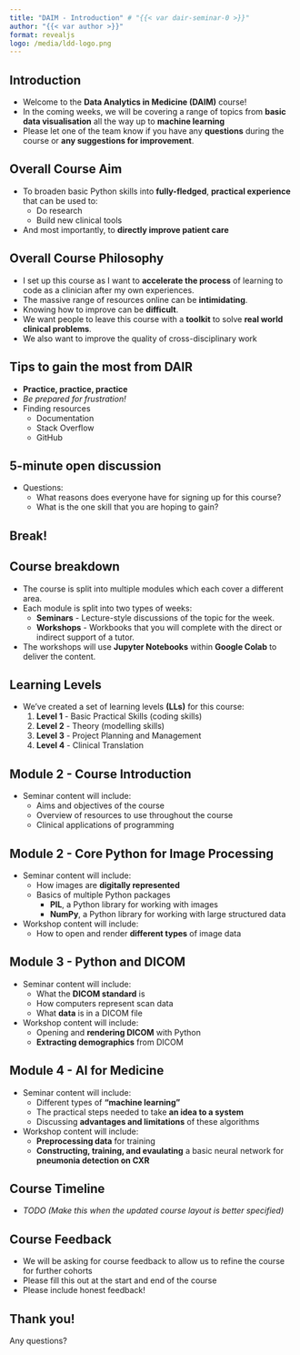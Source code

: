 ```yaml
---
title: "DAIM - Introduction" # "{{< var dair-seminar-0 >}}"
author: "{{< var author >}}"
format: revealjs
logo: /media/ldd-logo.png
---
```


## Introduction {background-image="/media/daim/bg1.png" background-opacity="0.4"}

* Welcome to the **Data Analytics in Medicine (DAIM)** course!
* In the coming weeks, we will be covering a range of topics from **basic data visualisation** all the way up to **machine learning**
* Please let one of the team know if you have any **questions** during the course or **any suggestions for improvement**.

## Overall Course Aim {background-image="/media/daim/bg1.png" background-opacity="0.4"}

* To broaden basic Python skills into **fully-fledged**, **practical experience** that can be used to:
  * Do research
  * Build new clinical tools
* And most importantly, to **directly improve patient care**

## Overall Course Philosophy {background-image="/media/daim/bg1.png" background-opacity="0.4"}

* I set up this course as I want to **accelerate the process** of learning to code as a clinician after my own experiences.
* The massive range of resources online can be **intimidating**.
* Knowing how to improve can be **difficult**.
* We want people to leave this course with a **toolkit** to solve **real world clinical problems**.
* We also want to improve the quality of cross-disciplinary work

## Tips to gain the most from DAIR {background-image="/media/busy-at-computer.jpg" background-opacity="0.3" }

* **Practice, practice, practice**
* *Be prepared for frustration!*
* Finding resources
  * Documentation
  * Stack Overflow
  * GitHub

## 5-minute open discussion {background-image="/media/steps-and-child.jpg" background-opacity="0.4"}

* Questions:
  * What reasons does everyone have for signing up for this course?
  * What is the one skill that you are hoping to gain?

## Break! {background-image="/media/daim/coffee1.png" background-opacity="0.6" text-align=center}

<!--
```python
def break_time(tired):
    if tired:
        return "Coffee!"
    else:
        return "We'll get going in 5 mins..."

print(break_time(tired=True))
```
-->

## Course breakdown {background-image="/media/daim/bg1.png" background-opacity="0.4"}

* The course is split into multiple modules which each cover a different area.
* Each module is split into two types of weeks:
  * **Seminars** - Lecture-style discussions of the topic for the week.
  * **Workshops** - Workbooks that you will complete with the direct or indirect support of a tutor.
* The workshops will use **Jupyter Notebooks** within **Google Colab** to deliver the content. 

## Learning Levels {background-image="/media/daim/bg1.png" background-opacity="0.4"}

* We've created a set of learning levels **(LLs)** for this course:
  1. **Level 1** - Basic Practical Skills (coding skills)
  2. **Level 2** - Theory (modelling skills)
  3. **Level 3** - Project Planning and Management
  4. **Level 4** - Clinical Translation

## Module 2 - Course Introduction {background-image="/media/daim/bg1.png" background-opacity="0.4"}

* Seminar content will include:
  * Aims and objectives of the course
  * Overview of resources to use throughout the course
  * Clinical applications of programming

## Module 2 - Core Python for Image Processing {background-image="/media/daim/bg1.png" background-opacity="0.4"}

* Seminar content will include:
  * How images are **digitally represented**
  * Basics of multiple Python packages
    * **PIL**, a Python library for working with images
    * **NumPy**, a  Python library for working with large structured data
* Workshop content will include:
  * How to open and render **different types** of image data  
  
## Module 3 - Python and DICOM {background-image="/media/daim/bg1.png" background-opacity="0.4"}

* Seminar content will include:
  * What the **DICOM standard** is
  * How computers represent scan data
  * What **data** is in a DICOM file
* Workshop content will include:
  * Opening and **rendering DICOM** with Python
  * **Extracting demographics** from DICOM

## Module 4 - AI for Medicine {background-image="/media/daim/bg1.png" background-opacity="0.4"}

* Seminar content will include:
  * Different types of **"machine learning"**
  * The practical steps needed to take **an idea to a system**
  * Discussing **advantages and limitations** of these algorithms
* Workshop content will include:
  * **Preprocessing data** for training
  * **Constructing, training, and evaulating** a basic neural network for **pneumonia detection on CXR**

## Course Timeline

* *TODO (Make this when the updated course layout is better specified)*

## Course Feedback {background-image="/media/bundle-of-wires.jpg" background-opacity="0.4"}

* We will be asking for course feedback to allow us to refine the course for further cohorts
* Please fill this out at the start and end of the course
* Please include honest feedback!

## Thank you! {background-image="/media/bamboo-woods.jpg" background-opacity="0.4"}

Any questions?

